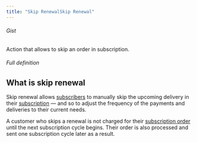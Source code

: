 ```yaml
---
title: "Skip RenewalSkip Renewal"
---
```


###### Gist

Action that allows to skip an order in subscription.

###### Full definition

## What is skip renewal

Skip renewal allows [subscribers](/docs/glossary/subscribers) to manually skip the upcoming delivery in their [subscription](/docs/glossary/subscription) — and so to adjust the frequency of the payments and deliveries to their current needs.

A customer who skips a renewal is not charged for their [subscription order](/docs/glossary/subscription-order) until the next subscription cycle begins. Their order is also processed and sent one subscription cycle later as a result.
